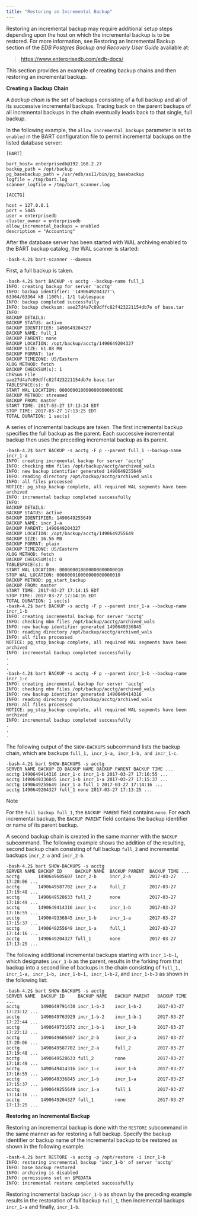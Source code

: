 ```yaml
---
title: "Restoring an Incremental Backup"
---
```




Restoring an incremental backup may require additional setup steps depending upon the host on which the incremental backup is to be restored. For more information, see Restoring an Incremental Backup section of the *EDB Postgres Backup and Recovery User Guide* available at:

> <https://www.enterprisedb.com/edb-docs/>

This section provides an example of creating backup chains and then restoring an incremental backup.

**Creating a Backup Chain**

A *backup chain* is the set of backups consisting of a full backup and all of its successive incremental backups. Tracing back on the parent backups of all incremental backups in the chain eventually leads back to that single, full backup.

In the following example, the `allow_incremental_backups` parameter is set to `enabled` in the BART configuration file to permit incremental backups on the listed database server:

    [BART]

    bart_host= enterprisedb@192.168.2.27
    backup_path = /opt/backup
    pg_basebackup_path = /usr/edb/as11/bin/pg_basebackup
    logfile = /tmp/bart.log
    scanner_logfile = /tmp/bart_scanner.log

    [ACCTG]

    host = 127.0.0.1
    port = 5445
    user = enterprisedb
    cluster_owner = enterprisedb
    allow_incremental_backups = enabled
    description = "Accounting"

After the database server has been started with WAL archiving enabled to the BART backup catalog, the WAL scanner is started:

    -bash-4.2$ bart-scanner --daemon

First, a full backup is taken.

    -bash-4.2$ bart BACKUP -s acctg --backup-name full_1
    INFO: creating backup for server 'acctg'
    INFO: backup identifier: '1490649204327'\
    63364/63364 kB (100%), 1/1 tablespace
    INFO: backup completed successfully
    INFO: backup checksum: aae27d4a7c09dffc82f423221154db7e of base.tar
    INFO:
    BACKUP DETAILS:
    BACKUP STATUS: active
    BACKUP IDENTIFIER: 1490649204327
    BACKUP NAME: full_1
    BACKUP PARENT: none
    BACKUP LOCATION: /opt/backup/acctg/1490649204327
    BACKUP SIZE: 61.88 MB
    BACKUP FORMAT: tar
    BACKUP TIMEZONE: US/Eastern
    XLOG METHOD: fetch
    BACKUP CHECKSUM(s): 1
    ChkSum File
    aae27d4a7c09dffc82f423221154db7e base.tar
    TABLESPACE(s): 0
    START WAL LOCATION: 00000001000000000000000E
    BACKUP METHOD: streamed
    BACKUP FROM: master
    START TIME: 2017-03-27 17:13:24 EDT
    STOP TIME: 2017-03-27 17:13:25 EDT
    TOTAL DURATION: 1 sec(s)

A series of incremental backups are taken. The first incremental backup specifies the full backup as the parent. Each successive incremental backup then uses the preceding incremental backup as its parent.

    -bash-4.2$ bart BACKUP -s acctg -F p --parent full_1 --backup-name
    incr_1-a
    INFO: creating incremental backup for server 'acctg'
    INFO: checking mbm files /opt/backup/acctg/archived_wals
    INFO: new backup identifier generated 1490649255649
    INFO: reading directory /opt/backup/acctg/archived_wals
    INFO: all files processed
    NOTICE: pg_stop_backup complete, all required WAL segments have been
    archived
    INFO: incremental backup completed successfully
    INFO:
    BACKUP DETAILS:
    BACKUP STATUS: active
    BACKUP IDENTIFIER: 1490649255649
    BACKUP NAME: incr_1-a
    BACKUP PARENT: 1490649204327
    BACKUP LOCATION: /opt/backup/acctg/1490649255649
    BACKUP SIZE: 16.56 MB
    BACKUP FORMAT: plain
    BACKUP TIMEZONE: US/Eastern
    XLOG METHOD: fetch
    BACKUP CHECKSUM(s): 0
    TABLESPACE(s): 0
    START WAL LOCATION: 000000010000000000000010
    STOP WAL LOCATION: 000000010000000000000010
    BACKUP METHOD: pg_start_backup
    BACKUP FROM: master
    START TIME: 2017-03-27 17:14:15 EDT
    STOP TIME: 2017-03-27 17:14:16 EDT
    TOTAL DURATION: 1 sec(s)
    -bash-4.2$ bart BACKUP -s acctg -F p --parent incr_1-a --backup-name
    incr_1-b
    INFO: creating incremental backup for server 'acctg'
    INFO: checking mbm files /opt/backup/acctg/archived_wals
    INFO: new backup identifier generated 1490649336845
    INFO: reading directory /opt/backup/acctg/archived_wals
    INFO: all files processed
    NOTICE: pg_stop_backup complete, all required WAL segments have been
    archived
    INFO: incremental backup completed successfully
    .
    .
    .
    -bash-4.2$ bart BACKUP -s acctg -F p --parent incr_1-b --backup-name
    incr_1-c
    INFO: creating incremental backup for server 'acctg'
    INFO: checking mbm files /opt/backup/acctg/archived_wals
    INFO: new backup identifier generated 1490649414316
    INFO: reading directory /opt/backup/acctg/archived_wals
    INFO: all files processed
    NOTICE: pg_stop_backup complete, all required WAL segments have been
    archived
    INFO: incremental backup completed successfully
    .
    .
    .

The following output of the `SHOW-BACKUPS` subcommand lists the backup chain, which are backups `full_1, incr_1-a, incr_1-b, and incr_1-c`.

    -bash-4.2$ bart SHOW-BACKUPS -s acctg
    SERVER NAME BACKUP ID BACKUP NAME BACKUP PARENT BACKUP TIME ...
    acctg 1490649414316 incr_1-c incr_1-b 2017-03-27 17:16:55 ...
    acctg 1490649336845 incr_1-b incr_1-a 2017-03-27 17:15:37 ...
    acctg 1490649255649 incr_1-a full_1 2017-03-27 17:14:16 ...
    acctg 1490649204327 full_1 none 2017-03-27 17:13:25 ...

<div class="note">

<div class="title">

Note

</div>

For the `full backup full_1`, the `BACKUP PARENT` field contains `none`. For each incremental backup, the `BACKUP PARENT` field contains the backup identifier or name of its parent backup.

</div>

A second backup chain is created in the same manner with the `BACKUP` subcommand. The following example shows the addition of the resulting, second backup chain consisting of full backup `full_2` and incremental backups `incr_2-a` and `incr_2-b`.

    -bash-4.2$ bart SHOW-BACKUPS -s acctg
    SERVER NAME BACKUP ID     BACKUP NAME  BACKUP PARENT  BACKUP TIME ...
    acctg       1490649605607 incr_2-b     incr_2-a       2017-03-27 17:20:06 ...
    acctg       1490649587702 incr_2-a     full_2         2017-03-27 17:19:48 ...
    acctg       1490649528633 full_2       none           2017-03-27 17:18:49 ...
    acctg       1490649414316 incr_1-c     incr_1-b       2017-03-27 17:16:55 ...
    acctg       1490649336845 incr_1-b     incr_1-a       2017-03-27 17:15:37 ...
    acctg       1490649255649 incr_1-a     full_1         2017-03-27 17:14:16 ...
    acctg       1490649204327 full_1       none           2017-03-27 17:13:25 ...

The following additional incremental backups starting with `incr_1-b-1`, which designates `incr_1-b` as the parent, results in the forking from that backup into a second line of backups in the chain consisting of `full_1, incr_1-a, incr_1-b, incr_1-b-1, incr_1-b-2`, and `incr_1-b-3` as shown in the following list:

    -bash-4.2$ bart SHOW-BACKUPS -s acctg
    SERVER NAME  BACKUP ID     BACKUP NAME   BACKUP PARENT   BACKUP TIME         ...
    acctg        1490649791430 incr_1-b-3    incr_1-b-2      2017-03-27 17:23:12 ...
    acctg        1490649763929 incr_1-b-2    incr_1-b-1      2017-03-27 17:22:44 ...
    acctg        1490649731672 incr_1-b-1    incr_1-b        2017-03-27 17:22:12 ...
    acctg        1490649605607 incr_2-b      incr_2-a        2017-03-27 17:20:06 ...
    acctg        1490649587702 incr_2-a      full_2          2017-03-27 17:19:48 ...
    acctg        1490649528633 full_2        none            2017-03-27 17:18:49 ...
    acctg        1490649414316 incr_1-c      incr_1-b        2017-03-27 17:16:55 ...
    acctg        1490649336845 incr_1-b      incr_1-a        2017-03-27 17:15:37 ...
    acctg        1490649255649 incr_1-a      full_1          2017-03-27 17:14:16 ...
    acctg        1490649204327 full_1        none            2017-03-27 17:13:25 ...

**Restoring an Incremental Backup**

Restoring an incremental backup is done with the `RESTORE` subcommand in the same manner as for restoring a full backup. Specify the backup identifier or backup name of the incremental backup to be restored as shown in the following example.

    -bash-4.2$ bart RESTORE -s acctg -p /opt/restore -i incr_1-b
    INFO: restoring incremental backup 'incr_1-b' of server 'acctg'
    INFO: base backup restored
    INFO: archiving is disabled
    INFO: permissions set on $PGDATA
    INFO: incremental restore completed successfully

Restoring incremental backup `incr_1-b` as shown by the preceding example results in the restoration of full backup `full_1`, then incremental backups `incr_1-a` and finally, `incr_1-b`.
